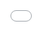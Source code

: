 ```yaml
---
title: Forecasting the stock price of Genting Malaysia
author: KaiWen Teoh
date: '2019-10-09'
slug: 'forecast-stock-price-GM'
categories:
  - R
  - Time Series
tags: []
description: ''
repo: ''
weight: 0
---
```


<iframe src="GM.html" style="position:fixed; top:0px; left:0px; bottom:0px; right:0px; width:100%; height:100%; border:none; margin:0; padding:0; overflow:hidden; z-index:999999;">

  <p>Your browser does not support iframes.</p>   

</iframe>